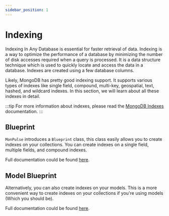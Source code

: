 ```yaml
---
sidebar_position: 1
---
```


# Indexing

Indexing In Any Database is essential for faster retrieval of data. Indexing is a way to optimize the performance of a database by minimizing the number of disk accesses required when a query is processed. It is a data structure technique which is used to quickly locate and access the data in a database. Indexes are created using a few database columns.

Likely, MongoDB has pretty good indexing support. It supports various types of indexes like single field, compound, multi-key, geospatial, text, hashed, and wildcard indexes. In this section, we will learn about all these indexes in detail.

:::tip
For more information about indexes, please read the [MongoDB Indexes](https://docs.mongodb.com/manual/indexes/) documentation.
:::

## Blueprint

`MonPulse` introduces a `Blueprint` class, this class easily allows you to create indexes on your collections. You can create indexes on a single field, multiple fields, and compound indexes.

Full documentation could be found [here](./blueprint).

## Model Blueprint

Alternatively, you can also create indexes on your models. This is a more convenient way to create indexes on your collections if you're using models (Which you should be).

Full documentation could be found [here](./model-blueprint).

